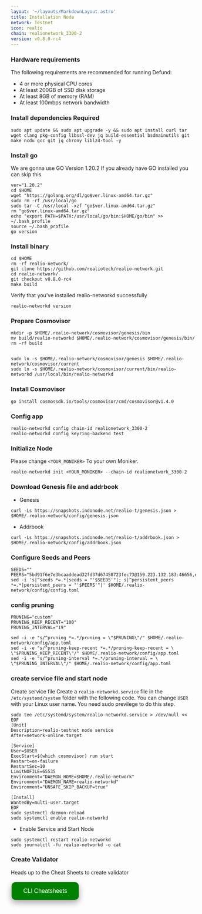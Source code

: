 ```yaml
---
layout: '~/layouts/MarkdownLayout.astro'
title: Installation Node
network: Testnet
icon: realio
chain: realionetwork_3300-2
version: v0.8.0-rc4
---
```


### Hardware requirements

The following requirements are recommended for running Defund:

- 4 or more physical CPU cores
- At least 200GB of SSD disk storage
- At least 8GB of memory (RAM)
- At least 100mbps network bandwidth


### Install dependencies Required

```
sudo apt update && sudo apt upgrade -y && sudo apt install curl tar wget clang pkg-config libssl-dev jq build-essential bsdmainutils git make ncdu gcc git jq chrony liblz4-tool -y
```

### Install go

We are gonna use GO Version 1.20.2
If you already have GO installed you can skip this 

```
ver="1.20.2"
cd $HOME
wget "https://golang.org/dl/go$ver.linux-amd64.tar.gz"
sudo rm -rf /usr/local/go
sudo tar -C /usr/local -xzf "go$ver.linux-amd64.tar.gz"
rm "go$ver.linux-amd64.tar.gz"
echo "export PATH=$PATH:/usr/local/go/bin:$HOME/go/bin" >> ~/.bash_profile
source ~/.bash_profile
go version
```

### Install binary

```
cd $HOME
rm -rf realio-network/
git clone https://github.com/realiotech/realio-network.git
cd realio-network/
git checkout v0.8.0-rc4
make build
```

Verify that you've installed realio-networkd successfully

```
realio-networkd version
```

### Prepare Cosmovisor
```
mkdir -p $HOME/.realio-network/cosmovisor/genesis/bin
mv build/realio-networkd $HOME/.realio-network/cosmovisor/genesis/bin/
rm -rf build


sudo ln -s $HOME/.realio-network/cosmovisor/genesis $HOME/.realio-network/cosmovisor/current
sudo ln -s $HOME/.realio-network/cosmovisor/current/bin/realio-networkd /usr/local/bin/realio-networkd
```

### Install Cosmovisor
```
go install cosmossdk.io/tools/cosmovisor/cmd/cosmovisor@v1.4.0
```

### Config app

```
realio-networkd config chain-id realionetwork_3300-2
realio-networkd config keyring-backend test
```

### Initialize Node

Please change `<YOUR_MONIKER>` To your own Moniker.

```
realio-networkd init <YOUR_MONIKER> --chain-id realionetwork_3300-2
```

### Download Genesis file and addrbook

- Genesis

```
curl -Ls https://snapshots.indonode.net/realio-t/genesis.json > $HOME/.realio-network/config/genesis.json
```

- Addrbook

```
curl -Ls https://snapshots.indonode.net/realio-t/addrbook.json > $HOME/.realio-network/config/addrbook.json
```

### Configure Seeds and Peers

```
SEEDS=""
PEERS="5bd91f6e7e3bcaaddead32fd37d67458723fec73@159.223.132.183:46656,eced2e7edfe6c530ccf319ca7c6ce0b72d1d5570@144.126.196.99:46656,39e84967c02c7c04a0dd4bd426d484a65373d158@206.189.49.63:46656"
sed -i 's|^seeds *=.*|seeds = "'$SEEDS'"|; s|^persistent_peers *=.*|persistent_peers = "'$PEERS'"|' $HOME/.realio-network/config/config.toml
```

### config pruning

```
PRUNING="custom"
PRUNING_KEEP_RECENT="100"
PRUNING_INTERVAL="19"

sed -i -e "s/^pruning *=.*/pruning = \"$PRUNING\"/" $HOME/.realio-network/config/app.toml
sed -i -e "s/^pruning-keep-recent *=.*/pruning-keep-recent = \
\"$PRUNING_KEEP_RECENT\"/" $HOME/.realio-network/config/app.toml
sed -i -e "s/^pruning-interval *=.*/pruning-interval = \
\"$PRUNING_INTERVAL\"/" $HOME/.realio-network/config/app.toml
```


### create service file and start node

Create service file
Create a `realio-networkd.service` file in the `/etc/systemd/system` folder with the following code. 
You can change `USER` with your Linux user name. You need sudo previlege to do this step.

```
sudo tee /etc/systemd/system/realio-networkd.service > /dev/null << EOF
[Unit]
Description=realio-testnet node service
After=network-online.target

[Service]
User=$USER
ExecStart=$(which cosmovisor) run start
Restart=on-failure
RestartSec=10
LimitNOFILE=65535
Environment="DAEMON_HOME=$HOME/.realio-network"
Environment="DAEMON_NAME=realio-networkd"
Environment="UNSAFE_SKIP_BACKUP=true"

[Install]
WantedBy=multi-user.target
EOF
sudo systemctl daemon-reload
sudo systemctl enable realio-networkd
```

- Enable Service and Start Node

```
sudo systemctl restart realio-networkd
sudo journalctl -fu realio-networkd -o cat
```
### Create Validator

Heads up to the Cheat Sheets to create validator

<a href="https://www.indonode.net/testnet/realio/cheat" target="_blank">
  <button style="background-color: green; border: none; color: white; padding: 15px 32px; text-align: center; text-decoration: none; display: inline-block; font-size: 16px; margin: 4px 2px; cursor: pointer; border-radius: 10px; box-shadow: 0 8px 16px 0 rgba(0,0,0,0.2), 0 6px 20px 0 rgba(0,0,0,0.19);" onmouseover="this.style.boxShadow='0 0 0 4px rgba(0,255,0,0.5)'" onmouseout="this.style.boxShadow='0 8px 16px 0 rgba(0,0,0,0.2), 0 6px 20px 0 rgba(0,0,0,0.19)'">CLI Cheatsheets</button>
</a>